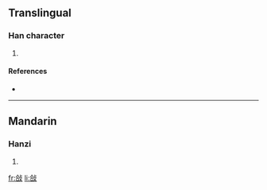 ==Translingual==

===Han character===
{{Han char|rn=66|rad=攴|as=06|sn=10|four=8164<sub>7</sub>|canj=人口卜水 (ORYE)}}

# {{defn|Han|sort=攴06}}

====References====
* {{Han ref|kx=0470.080|dkj=13173|dj=0820.140|hdz=21456.050|uh=6546|ud=25926|bh=D1CE|bd=53710}}

----

==Mandarin==

===Hanzi===
{{cmn-hanzi|pin=[[guó]] ([[guo2]]), [[hé]] ([[he2]])|wg=kuo<sup>2</sup>, ho<sup>2</sup>}}

# {{defn|Mandarin}}

[[fr:敆]]
[[li:敆]]